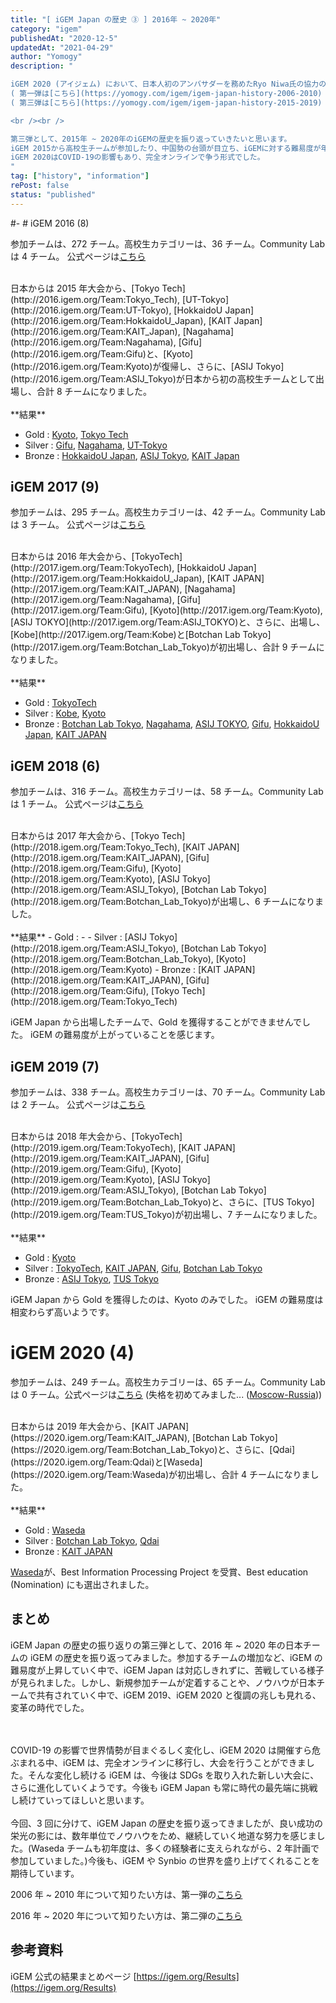 ```yaml
---
title: "[ iGEM Japan の歴史 ③ ] 2016年 ~ 2020年"
category: "igem"
publishedAt: "2020-12-5"
updatedAt: "2021-04-29"
author: "Yomogy"
description: "

iGEM 2020 (アイジェム) において、日本人初のアンバサダーを務めたRyo Niwa氏の協力の元、新規のチームが2チーム参加するなど、iGEM Japanのコミュニティが徐々には発展しています。そこで、iGEM Japanの簡単な歴史を振り返りたいと思います。  
( 第一弾は[こちら](https://yomogy.com/igem/igem-japan-history-2006-2010) )
( 第三弾は[こちら](https://yomogy.com/igem/igem-japan-history-2015-2019) )

<br /><br />

第三弾として、2015年 ~ 2020年のiGEMの歴史を振り返っていきたいと思います。  
iGEM 2015から高校生チームが参加したり、中国勢の台頭が目立ち、iGEMに対する難易度が年々増加していく中で、日本チームも新しい顔ぶれに変化していく、変革の時代でした。iGEM 2016 ~ 2019は、1年に1度にボストンに、全チームが集まり、争う形式でした。  
iGEM 2020はCOVID-19の影響もあり、完全オンラインで争う形式でした。
"
tag: ["history", "information"]
rePost: false
status: "published"
---
```


#- # iGEM 2016 (8)

参加チームは、272 チーム。高校生カテゴリーは、36 チーム。Community Lab は 4 チーム。
公式ページは[こちら](http://2016.igem.org/Main_Page)

<br />
日本からは 2015 年大会から、[Tokyo Tech](http://2016.igem.org/Team:Tokyo_Tech), [UT-Tokyo](http://2016.igem.org/Team:UT-Tokyo),
[HokkaidoU Japan](http://2016.igem.org/Team:HokkaidoU_Japan), [KAIT Japan](http://2016.igem.org/Team:KAIT_Japan),
[Nagahama](http://2016.igem.org/Team:Nagahama), [Gifu](http://2016.igem.org/Team:Gifu)と、[Kyoto](http://2016.igem.org/Team:Kyoto)が復帰し、さらに、[ASIJ
Tokyo](http://2016.igem.org/Team:ASIJ_Tokyo)が日本から初の高校生チームとして出場し、合計
8 チームになりました。

<br />
<br />
**結果**

- Gold : [Kyoto](http://2016.igem.org/Team:Kyoto), [Tokyo Tech](http://2016.igem.org/Team:Tokyo_Tech)
- Silver : [Gifu](http://2016.igem.org/Team:Gifu), [Nagahama](http://2016.igem.org/Team:Nagahama), [UT-Tokyo](http://2016.igem.org/Team:UT-Tokyo)
- Bronze : [HokkaidoU Japan](http://2016.igem.org/Team:HokkaidoU_Japan), [ASIJ Tokyo](http://2016.igem.org/Team:ASIJ_Tokyo), [KAIT Japan](http://2016.igem.org/Team:KAIT_Japan)

## iGEM 2017 (9)

参加チームは、295 チーム。高校生カテゴリーは、42 チーム。Community Lab は 3 チーム。
公式ページは[こちら](http://2016.igem.org/Main_Page)

<br />
日本からは 2016 年大会から、[TokyoTech](http://2017.igem.org/Team:TokyoTech), [HokkaidoU
Japan](http://2017.igem.org/Team:HokkaidoU_Japan), [KAIT JAPAN](http://2017.igem.org/Team:KAIT_JAPAN),
[Nagahama](http://2017.igem.org/Team:Nagahama), [Gifu](http://2017.igem.org/Team:Gifu),
[Kyoto](http://2017.igem.org/Team:Kyoto), [ASIJ TOKYO](http://2017.igem.org/Team:ASIJ_TOKYO)と、さらに、出場し、[Kobe](http://2017.igem.org/Team:Kobe)と[Botchan
Lab Tokyo](http://2017.igem.org/Team:Botchan_Lab_Tokyo)が初出場し、合計 9 チームになりました。

<br />
<br />
**結果**

- Gold : [TokyoTech](http://2017.igem.org/Team:TokyoTech)
- Silver : [Kobe](http://2017.igem.org/Team:Kobe), [Kyoto](http://2017.igem.org/Team:Kyoto)
- Bronze : [Botchan Lab Tokyo](http://2017.igem.org/Team:Botchan_Lab_Tokyo), [Nagahama](http://2017.igem.org/Team:Nagahama), [ASIJ TOKYO](http://2017.igem.org/Team:ASIJ_TOKYO), [Gifu](http://2017.igem.org/Team:Gifu), [HokkaidoU Japan](http://2017.igem.org/Team:HokkaidoU_Japan), [KAIT JAPAN](http://2017.igem.org/Team:KAIT_JAPAN)

## iGEM 2018 (6)

参加チームは、316 チーム。高校生カテゴリーは、58 チーム。Community Lab は 1 チーム。
公式ページは[こちら](http://2016.igem.org/Main_Page)

<br />
日本からは 2017 年大会から、[Tokyo Tech](http://2018.igem.org/Team:Tokyo_Tech), [KAIT
JAPAN](http://2018.igem.org/Team:KAIT_JAPAN), [Gifu](http://2018.igem.org/Team:Gifu),
[Kyoto](http://2018.igem.org/Team:Kyoto), [ASIJ Tokyo](http://2018.igem.org/Team:ASIJ_Tokyo),
[Botchan Lab Tokyo](http://2018.igem.org/Team:Botchan_Lab_Tokyo)が出場し、6 チームになりました。

<br />
<br />
**結果** - Gold : - - Silver : [ASIJ
Tokyo](http://2018.igem.org/Team:ASIJ_Tokyo), [Botchan Lab
Tokyo](http://2018.igem.org/Team:Botchan_Lab_Tokyo),
[Kyoto](http://2018.igem.org/Team:Kyoto) - Bronze : [KAIT
JAPAN](http://2018.igem.org/Team:KAIT_JAPAN),
[Gifu](http://2018.igem.org/Team:Gifu), [Tokyo
Tech](http://2018.igem.org/Team:Tokyo_Tech)

iGEM Japan から出場したチームで、Gold を獲得することができませんでした。
iGEM の難易度が上がっていることを感じます。

## iGEM 2019 (7)

参加チームは、338 チーム。高校生カテゴリーは、70 チーム。Community Lab は 2 チーム。
公式ページは[こちら](http://2016.igem.org/Main_Page)

<br />
日本からは 2018 年大会から、[TokyoTech](http://2019.igem.org/Team:TokyoTech), [KAIT
JAPAN](http://2019.igem.org/Team:KAIT_JAPAN), [Gifu](http://2019.igem.org/Team:Gifu),
[Kyoto](http://2019.igem.org/Team:Kyoto), [ASIJ Tokyo](http://2019.igem.org/Team:ASIJ_Tokyo),
[Botchan Lab Tokyo](http://2019.igem.org/Team:Botchan_Lab_Tokyo)と、さらに、[TUS
Tokyo](http://2019.igem.org/Team:TUS_Tokyo)が初出場し、7 チームになりました。

<br />
<br />
**結果**

- Gold : [Kyoto](http://2019.igem.org/Team:Kyoto)
- Silver : [TokyoTech](http://2019.igem.org/Team:TokyoTech), [KAIT JAPAN](http://2019.igem.org/Team:KAIT_JAPAN), [Gifu](http://2019.igem.org/Team:Gifu), [Botchan Lab Tokyo](http://2019.igem.org/Team:Botchan_Lab_Tokyo)
- Bronze : [ASIJ Tokyo](http://2019.igem.org/Team:ASIJ_Tokyo), [TUS Tokyo](http://2019.igem.org/Team:TUS_Tokyo)

iGEM Japan から Gold を獲得したのは、Kyoto のみでした。
iGEM の難易度は相変わらず高いようです。

# iGEM 2020 (4)

参加チームは、249 チーム。高校生カテゴリーは、65 チーム。Community Lab は 0 チーム。公式ページは[こちら](http://2016.igem.org/Main_Page)
(失格を初めてみました... ([Moscow-Russia](https://igem.org/Team.cgi?team_id=3565)))

<br />
日本からは 2019 年大会から、[KAIT JAPAN](https://2020.igem.org/Team:KAIT_JAPAN),
[Botchan Lab Tokyo](https://2020.igem.org/Team:Botchan_Lab_Tokyo)と、さらに、[Qdai](https://2020.igem.org/Team:Qdai)と[Waseda](https://2020.igem.org/Team:Waseda)が初出場し、合計
4 チームになりました。

<br />
<br />
**結果**

- Gold : [Waseda](https://2020.igem.org/Team:Waseda)
- Silver : [Botchan Lab Tokyo](https://2020.igem.org/Team:Botchan_Lab_Tokyo), [Qdai](https://2020.igem.org/Team:Qdai)
- Bronze : [KAIT JAPAN](https://2020.igem.org/Team:KAIT_JAPAN)

[Waseda](https://2020.igem.org/Team:Waseda)が、Best Information Processing Project を受賞、Best education (Nomination) にも選出されました。

## まとめ

iGEM Japan の歴史の振り返りの第三弾として、2016 年 ~ 2020 年の日本チームの iGEM の歴史を振り返ってみました。参加するチームの増加など、iGEM の難易度が上昇していく中で、iGEM Japan は対応しきれずに、苦戦している様子が見られました。しかし、新規参加チームが定着することや、ノウハウが日本チームで共有されていく中で、iGEM 2019、iGEM 2020 と復調の兆しも見れる、変革の時代でした。

<br />
<br />
COVID-19 の影響で世界情勢が目まぐるしく変化し、iGEM 2020
は開催すら危ぶまれる中、iGEM
は、完全オンラインに移行し、大会を行うことができました。そんな変化し続ける iGEM
は、今後は SDGs を取り入れた新しい大会に、さらに進化していくようです。今後も
iGEM Japan も常に時代の最先端に挑戦し続けていってほしいと思います。

<br />
<br />
今回、3 回に分けて、iGEM Japan
の歴史を振り返ってきましたが、良い成功の栄光の影には、数年単位でノウハウをため、継続していく地道な努力を感じました。(Waseda
チームも初年度は、多くの経験者に支えられながら、2
年計画で参加していました。)今後も、iGEM や Synbio
の世界を盛り上げてくれることを期待しています。

2006 年 ~ 2010 年について知りたい方は、第一弾の[こちら](https://yomogy.com/igem/igem-japan-history-2006-2010)

<LinkCard
  url="https://yomogy.com/igem/igem-japan-history-2006-2010"
  size="small"
/>

2016 年 ~ 2020 年について知りたい方は、第二弾の[こちら](https://yomogy.com/igem/igem-japan-history-2011-2015)

<LinkCard
  url="https://yomogy.com/igem/igem-japan-history-2011-2015"
  size="small"
/>

## 参考資料

iGEM 公式の結果まとめページ
[https://igem.org/Results](https://igem.org/Results)
